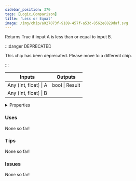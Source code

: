 ```yaml
---
sidebar_position: 370
tags: [Logic,Comparison]
title: 'Less or Equal'
image: /img/chip/a027073f-9189-457f-a53d-8562e8829daf.svg
---
```


Returns True if input A is less than or equal to input B.

:::danger DEPRECATED

This chip has been deprecated. Please move to a different chip.

:::

<IChip uuid="a027073f-9189-457f-a53d-8562e8829daf"/>

<table><thead><tr><th>Inputs</th><th>Outputs</th></tr></thead><tbody><tr><td>Any (int, float) | A</td><td>bool | Result</td></tr><tr><td>Any (int, float) | B</td><td /></tr></tbody></table>

<details>
  <summary>Properties</summary>
  <div>
    <div>
    <table>
      <tbody>
        <tr>
          <td>Is beta required?</td>
          <td>No</td>
        </tr>
        <tr>
          <td>Is chip a trolling risk?</td>
          <td>No</td>
        </tr>
        <tr>
          <td>Is chip a role assignment risk?</td>
          <td>No</td>
        </tr>
        <tr>
          <td>Chip UUID</td>
          <td>a027073f-9189-457f-a53d-8562e8829daf</td>
        </tr>
        <tr>
          <td>Room availability</td>
          <td>Available everywhere</td>
        </tr>
      </tbody>
    </table>
    </div>
  </div>
</details>

### Uses

None so far!

### Tips

None so far!

### Issues

None so far!